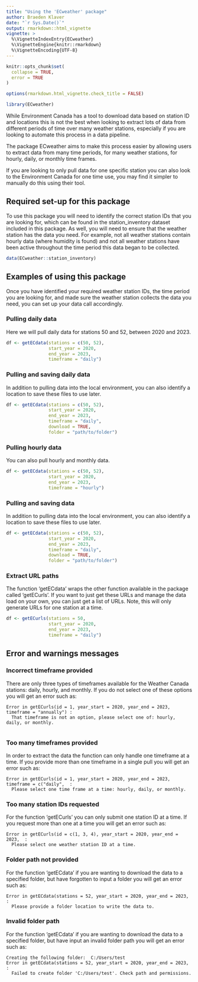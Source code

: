 ```yaml
---
title: "Using the 'ECweather' package"
author: Braeden Klaver
date: "`r Sys.Date()`"
output: rmarkdown::html_vignette
vignette: >
  %\VignetteIndexEntry{ECweather}
  %\VignetteEngine{knitr::rmarkdown}
  %\VignetteEncoding{UTF-8}
---
```


```r
knitr::opts_chunk$set(
  collapse = TRUE,
  error = TRUE
)

options(rmarkdown.html_vignette.check_title = FALSE)

```

```r

library(ECweather)

```

While Environment Canada has a tool to download data based on station ID and locations
this is not the best when looking to extract lots of data from different periods of time
over many weather stations, especially if you are looking to automate this process in a 
data pipeline. 

The package ECweather aims to make this process easier by allowing users to extract data
from many time periods, for many weather stations, for hourly, daily, or monthly time frames.

If you are looking to only pull data for one specific station you can also look to the Environment
Canada for one time use, you may find it simpler to manually do this using their tool.

## Required set-up for this package

To use this package you will need to identify the correct station IDs that you are looking for, 
which can be found in the station_inventory dataset included in this package. As well, you 
will need to ensure that the weather station has the data you need. For example, not all weather
stations contain hourly data (where humidity is found) and not all weather stations have been active
throughout the time period this data began to be collected.

```r

data(ECweather::station_inventory)

```

## Examples of using this package

Once you have identified your required weather station IDs, the time period you are looking for,
and made sure the weather station collects the data you need, you can set up your data call accordingly.

### Pulling daily data

Here we will pull daily data for stations 50 and 52, between 2020 and 2023.

```r

df <- getECdata(stations = c(50, 52),
                start_year = 2020,
                end_year = 2023,
                timeframe = "daily")

```

### Pulling and saving daily data

In addition to pulling data into the local environment, you can also identify a location to save these files
to use later.

```r

df <- getECdata(stations = c(50, 52),
                start_year = 2020,
                end_year = 2023,
                timeframe = "daily",
                download = TRUE,
                folder = "path/to/folder")

```

### Pulling hourly data

You can also pull hourly and monthly data.

```r

df <- getECdata(stations = c(50, 52),
                start_year = 2020,
                end_year = 2023,
                timeframe = "hourly")

```


### Pulling and saving data

In addition to pulling data into the local environment, you can also identify a location to save these files
to use later.

```r

df <- getECdata(stations = c(50, 52),
                start_year = 2020,
                end_year = 2023,
                timeframe = "daily",
                download = TRUE,
                folder = "path/to/folder")

```

### Extract URL paths

The function 'getECdata' wraps the other function available in the package called 'getECurls'.
If you want to just get these URLs and manage the data load on your own, you can just get a 
list of URLs. Note, this will only generate URLs for one station at a time.

```r

df <- getECurls(stations = 50,
                start_year = 2020,
                end_year = 2023,
                timeframe = "daily")

```


## Error and warnings messages

### Incorrect timeframe provided

There are only three types of timeframes available for the Weather Canada stations: 
daily, hourly, and monthly. If you do not select one of these options you will get an error
such as:

```
Error in getECurls(id = 1, year_start = 2020, year_end = 2023, timeframe = "annually") : 
  That timeframe is not an option, please select one of: hourly, daily, or monthly.
  
```

### Too many timeframes provided

In order to extract the data the function can only handle one timeframe at a time. If
you provide more than one timeframe in a single pull you will get an error such as:

```
Error in getECurls(id = 1, year_start = 2020, year_end = 2023, timeframe = c("daily",  : 
  Please select one time frame at a time: hourly, daily, or monthly.
```

### Too many station IDs requested

For the function 'getECurls' you can only submit one station ID at a time. If you
request more than one at a time you will get an error such as:

```
Error in getECurls(id = c(1, 3, 4), year_start = 2020, year_end = 2023,  : 
  Please select one weather station ID at a time.
```

### Folder path not provided

For the function 'getECdata' if you are wanting to download the data to a specified folder, but have forgotten
to input a folder you will get an error such as:

```
Error in getECdata(stations = 52, year_start = 2020, year_end = 2023,  : 
  Please provide a folder location to write the data to.
```

### Invalid folder path

For the function 'getECdata' if you are wanting to download the data to a specified folder, but have input
an invalid folder path you will get an error such as:

```
Creating the following folder:  C:/Users/test
Error in getECdata(stations = 52, year_start = 2020, year_end = 2023,  : 
  Failed to create folder 'C:/Users/test'. Check path and permissions.
```
